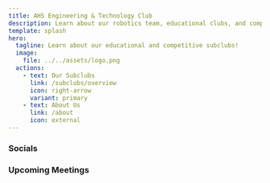 ```yaml
---
title: AHS Engineering & Technology Club
description: Learn about our robotics team, educational clubs, and competitive clubs!
template: splash
hero:
  tagline: Learn about our educational and competitive subclubs!
  image:
    file: ../../assets/logo.png
  actions:
    - text: Our Subclubs
      link: /subclubs/overview
      icon: right-arrow
      variant: primary
    - text: About Us
      link: /about
      icon: external
---
```



### Socials


<CardGrid>
    <LinkCard
        title="Youtube"
        href="https://www.youtube.com/@ahsengandtech"
    />
    <LinkCard
        title="Facebook"
        href="https://www.facebook.com/groups/213303255403592"
    />
    <LinkCard
        title="Discord"
        href="https://discord.gg/ncDdK4fdg2"
    />
</CardGrid>

### Upcoming Meetings


<CardGrid>
	<Schedule order={0} client:visible></Schedule>
	<Schedule order={1} client:visible></Schedule>
	<Schedule order={2} client:visible></Schedule>
	<Schedule order={3} client:visible></Schedule>
	<Schedule order={4} client:visible></Schedule>
	<Schedule order={5} client:visible></Schedule>
</CardGrid>
